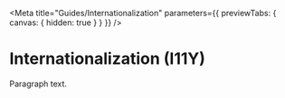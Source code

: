
<Meta
  title="Guides/Internationalization"
  parameters={{ previewTabs: { canvas: { hidden: true } } }}
/>

# Internationalization (I11Y)

Paragraph text.
